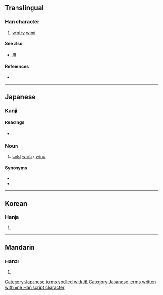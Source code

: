 {{character info/new}}
==Translingual==

===Han character===
{{Han char|rn=16|rad=几|as=04|sn=6|four=|canj=HND,XXHND|ids=⿵⺇木}}

# [[wintry]] [[wind]]

====See also====
* {{l|mul|床}} [[麻]]

====References====
* {{Han ref|kx=0134.121|dkj=01757|dj=0299.250|hdz=10277.011|uh=51E9|ud=20969}}

----

==Japanese==

===Kanji===
{{ja-kanji|grade=|rs=几04}}

====Readings====
* {{ja-readings|kun=[[こがらし]] (kogarashi)}}

===Noun===
{{ja-noun|こがらし}}

# [[cold]] [[wintry]] [[wind]]

====Synonyms====
* {{ja-r|木枯し|こがらし}}
* {{ja-r|木枯らし|こがらし}}

[[Category:Japanese terms spelled with 凩]]
[[Category:Japanese terms written with one Han script character]]

----

==Korean==

===Hanja===
{{ko-hanja|hangeul=목|rv=mok|mr=mok}}

# {{defn|lang=ko|sort=几04}}

----

==Mandarin==

===Hanzi===
{{cmn-hanzi|pin=[[mu]]|wg=mu}}

# {{defn|lang=cmn|sort=几04}}